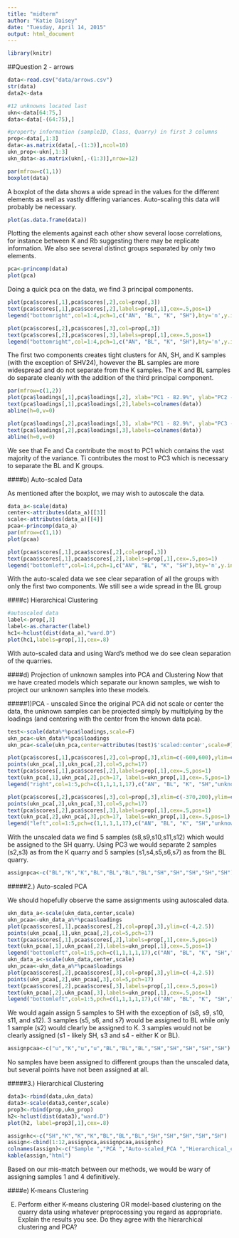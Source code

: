 ```yaml
---
title: "midterm"
author: "Katie Daisey"
date: "Tuesday, April 14, 2015"
output: html_document
---
```

```r
library(knitr)
```







##Question 2 - arrows
```r
data<-read.csv("data/arrows.csv")
str(data)
data2<-data

#12 unknowns located last
ukn<-data[64:75,]
data<-data[-(64:75),]

#property information (sampleID, Class, Quarry) in first 3 columns
prop<-data[,1:3]
data<-as.matrix(data[,-(1:3)],ncol=10)
ukn_prop<-ukn[,1:3]
ukn_data<-as.matrix(ukn[,-(1:3)],nrow=12)

par(mfrow=c(1,1))
boxplot(data)
```

A boxplot of the data shows a wide spread in the values for the different elements as well as vastly differing variances.  Auto-scaling this data will probably be necessary.

```r
plot(as.data.frame(data))
```

Plotting the elements against each other show several loose correlations, for instance between K and Rb suggesting there may be replicate information.  We also see several distinct groups separated by only two elements.  

```r
pca<-princomp(data)
plot(pca)
```

Doing a quick pca on the data, we find 3 principal components.

```r
plot(pca$scores[,1],pca$scores[,2],col=prop[,3])
text(pca$scores[,1],pca$scores[,2],labels=prop[,1],cex=.5,pos=1)
legend("bottomright",col=1:4,pch=1,c("AN", "BL", "K", "SH"),bty='n',y.intersp=.5)

plot(pca$scores[,2],pca$scores[,3],col=prop[,3])
text(pca$scores[,2],pca$scores[,3],labels=prop[,1],cex=.5,pos=1)
legend("bottomright",col=1:4,pch=1,c("AN", "BL", "K", "SH"),bty='n',y.intersp=.5)
```

The first two components creates tight clusters for AN, SH, and K samples (with the exception of SHV24), however the BL samples are more widespread and do not separate from the K samples.  The K and BL samples do separate cleanly with the addition of the third principal component.


```r
par(mfrow=c(1,2))
plot(pca$loadings[,1],pca$loadings[,2], xlab="PC1 - 82.9%", ylab="PC2 - 15.2%")
text(pca$loadings[,1],pca$loadings[,2],labels=colnames(data))
abline(h=0,v=0)

plot(pca$loadings[,2],pca$loadings[,3], xlab="PC1 - 82.9%", ylab="PC3 - 1.01%")
text(pca$loadings[,2],pca$loadings[,3],labels=colnames(data))
abline(h=0,v=0)
```

We see that Fe and Ca contribute the most to PC1 which contains the vast majority of the variance.  Ti contributes the most to PC3 which is necessary to separate the BL and K groups.



####b) Auto-scaled Data

As mentioned after the boxplot, we may wish to autoscale the data.

```r
data_a<-scale(data)
center<-attributes(data_a)[[3]]
scale<-attributes(data_a)[[4]]
pcaa<-princomp(data_a)
par(mfrow=c(1,1))
plot(pcaa)
```

```r
plot(pcaa$scores[,1],pcaa$scores[,2],col=prop[,3])
text(pcaa$scores[,1],pcaa$scores[,2],labels=prop[,1],cex=.5,pos=1)
legend("bottomleft",col=1:4,pch=1,c("AN", "BL", "K", "SH"),bty='n',y.intersp=.5)
```

With the auto-scaled data we see clear separation of all the groups with only the first two components.  We still see a wide spread in the BL group


####c) Hierarchical Clustering


```r
#autoscaled data
label<-prop[,3]
label<-as.character(label)
hc1<-hclust(dist(data_a),"ward.D")
plot(hc1,labels=prop[,1],cex=.8)
```

With auto-scaled data and using Ward's method we do see clean separation of the quarries.


####d) Projection of unknown samples into PCA and Clustering
Now that we have created models which separate our known samples, we wish to project our unknown samples into these models.

#####1)PCA - unscaled
Since the original PCA did not scale or center the data, the unknown samples can be projected simply by multiplying by the loadings (and centering with the center from the known data pca).

```r
test<-scale(data%*%pca$loadings,scale=F)
ukn_pca<-ukn_data%*%pca$loadings
ukn_pca<-scale(ukn_pca,center=attributes(test)$'scaled:center',scale=F)

plot(pca$scores[,1],pca$scores[,2],col=prop[,3],xlim=c(-600,600),ylim=c(-370,200))
points(ukn_pca[,1],ukn_pca[,2],col=5,pch=17)
text(pca$scores[,1],pca$scores[,2],labels=prop[,1],cex=.5,pos=1)
text(ukn_pca[,1],ukn_pca[,2],pch=17, labels=ukn_prop[,1],cex=.5,pos=1)
legend("right",col=1:5,pch=c(1,1,1,1,17),c("AN", "BL", "K", "SH","unknown"),bty='n',y.intersp=.5)

plot(pca$scores[,2],pca$scores[,3],col=prop[,3],xlim=c(-370,200),ylim=c(-125,100))
points(ukn_pca[,2],ukn_pca[,3],col=5,pch=17)
text(pca$scores[,2],pca$scores[,3],labels=prop[,1],cex=.5,pos=1)
text(ukn_pca[,2],ukn_pca[,3],pch=17, labels=ukn_prop[,1],cex=.5,pos=1)
legend("left",col=1:5,pch=c(1,1,1,1,17),c("AN", "BL", "K", "SH","unknown"),bty='n',y.intersp=.5)
```

With the unscaled data we find 5 samples (s8,s9,s10,s11,s12) which would be assigned to the SH quarry.  Using PC3 we would separate 2 samples (s2,s3) as from the K quarry and 5 samples (s1,s4,s5,s6,s7) as from the BL quarry.
```r
assignpca<-c("BL","K","K","BL","BL","BL","BL","SH","SH","SH","SH","SH")
```

#####2.) Auto-scaled PCA

We should hopefully observe the same assignments using autoscaled data.

```r
ukn_data_a<-scale(ukn_data,center,scale)
ukn_pcaa<-ukn_data_a%*%pcaa$loadings
plot(pcaa$scores[,1],pcaa$scores[,2],col=prop[,3],ylim=c(-4,2.5))
points(ukn_pcaa[,1],ukn_pcaa[,2],col=5,pch=17)
text(pcaa$scores[,1],pcaa$scores[,2],labels=prop[,1],cex=.5,pos=1)
text(ukn_pcaa[,1],ukn_pcaa[,2],labels=ukn_prop[,1],cex=.5,pos=1)
legend("bottomleft",col=1:5,pch=c(1,1,1,1,17),c("AN", "BL", "K", "SH","unknown"),bty='n',y.intersp=.5)
ukn_data_a<-scale(ukn_data,center,scale)
ukn_pcaa<-ukn_data_a%*%pcaa$loadings
plot(pcaa$scores[,2],pcaa$scores[,3],col=prop[,3],ylim=c(-4,2.5))
points(ukn_pcaa[,2],ukn_pcaa[,3],col=5,pch=17)
text(pcaa$scores[,2],pcaa$scores[,3],labels=prop[,1],cex=.5,pos=1)
text(ukn_pcaa[,2],ukn_pcaa[,3],labels=ukn_prop[,1],cex=.5,pos=1)
legend("bottomleft",col=1:5,pch=c(1,1,1,1,17),c("AN", "BL", "K", "SH","unknown"),bty='n',y.intersp=.5)
```

We would again assign 5 samples to SH with the exception of (s8, s9, s10, s11, and s12).  3 samples (s5, s6, and s7) would be assigned to BL while only 1 sample (s2) would clearly be assigned to K.  3 samples would not be clearly assigned (s1 - likely SH, s3 and s4 - either K or BL).
```r
assignpcaa<-c("u","K","u","u","BL","BL","BL","SH","SH","SH","SH","SH")
```
No samples have been assigned to different groups than the unscaled data, but several points have not been assigned at all.

#####3.) Hierarchical Clustering
```r
data3<-rbind(data,ukn_data)
data3<-scale(data3,center,scale)
prop3<-rbind(prop,ukn_prop)
h2<-hclust(dist(data3),"ward.D")
plot(h2, label=prop3[,1],cex=.8)
```

```r
assignhc<-c("SH","K","K","K","BL","BL","BL","SH","SH","SH","SH","SH")
assign<-cbind(1:12,assignpca,assignpcaa,assignhc)
colnames(assign)<-c("Sample ","PCA ","Auto-scaled_PCA ","Hierarchical_clustering ")
kable(assign,"html")
```

Based on our mis-match between our methods, we would be wary of assigning samples 1 and 4 definitively.

####e) K-means Clustering



(E) Perform either K-means clustering OR model-based clustering on the
quarry data using whatever preprocessing you regard as appropriate.
Explain the results you see. Do they agree with the hierarchical clustering
and PCA?
